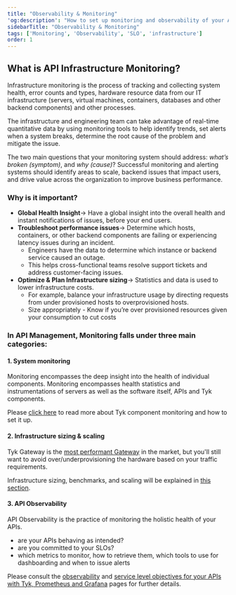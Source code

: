 ```yaml
---
title: "Observability & Monitoring"
'og:description': "How to set up monitoring and observability of your API kingdom"
sidebarTitle: "Observability & Monitoring"
tags: ['Monitoring', 'Observability', 'SLO', 'infrastructure']
order: 1
---
```


## What is API Infrastructure Monitoring?

Infrastructure monitoring is the process of tracking and collecting system health, error counts and types, hardware resource data from our IT infrastructure (servers, virtual machines, containers, databases and other backend components) and other processes. 

The infrastructure and engineering team can take advantage of real-time quantitative data by using monitoring tools to help identify trends, set alerts when a system breaks, determine the root cause of the problem and mitigate the issue. 

The two main questions that your monitoring system should address: _what’s broken (symptom)_, and _why (cause)_? Successful monitoring and alerting systems should identify areas to scale, backend issues that impact users, and drive value across the organization to improve business performance.


### Why is it important?


* **Global Health Insight**→ Have a global insight into the overall health and instant notifications of issues, before your end users.
* **Troubleshoot performance issues**→ Determine which hosts, containers, or other backend components are failing or experiencing latency issues during an incident.
    * Engineers have the data to determine which instance or backend service caused an outage.
    * This helps cross-functional teams resolve support tickets and address customer-facing issues.
* **Optimize & Plan Infrastructure sizing**→ Statistics and data is used to lower infrastructure costs.
    * For example, balance your infrastructure usage by directing requests from under provisioned hosts to overprovisioned hosts.
    * Size appropriately - Know if you’re over provisioned resources given your consumption to cut costs


### In API Management, Monitoring falls under three main categories:



#### 1. System monitoring

Monitoring encompasses the deep insight into the health of individual components. Monitoring encompasses health statistics and instrumentations of servers as well as the software itself, APIs and Tyk components.

Please [click here](/planning-for-production/monitoring/tyk-components) to read more about Tyk component monitoring and how to set it up.


#### 2. Infrastructure sizing & scaling

Tyk Gateway is the [most performant Gateway][0] in the market, but you'll still want to avoid over/underprovisioning the hardware based on your traffic requirements.

Infrastructure sizing, benchmarks, and scaling will be explained in [this section](/planning-for-production/benchmarks).


#### 3. API Observability

API Observability is the practice of monitoring the holistic health of your APIs.  
- are your APIs behaving as intended? 
- are you committed to your SLOs?
- which metrics to monitor, how to retrieve them, which tools to use for dashboarding and when to issue alerts

Please consult the [observability](/product-stack/tyk-gateway/advanced-configurations/distributed-tracing/observability) and [service level objectives for your APIs with Tyk, Prometheus and Grafana](https://tyk.io/blog/service-level-objectives-for-your-apis-with-tyk-prometheus-and-grafana/) pages for further details.

[0]: https://tyk.io/performance-benchmarks/
